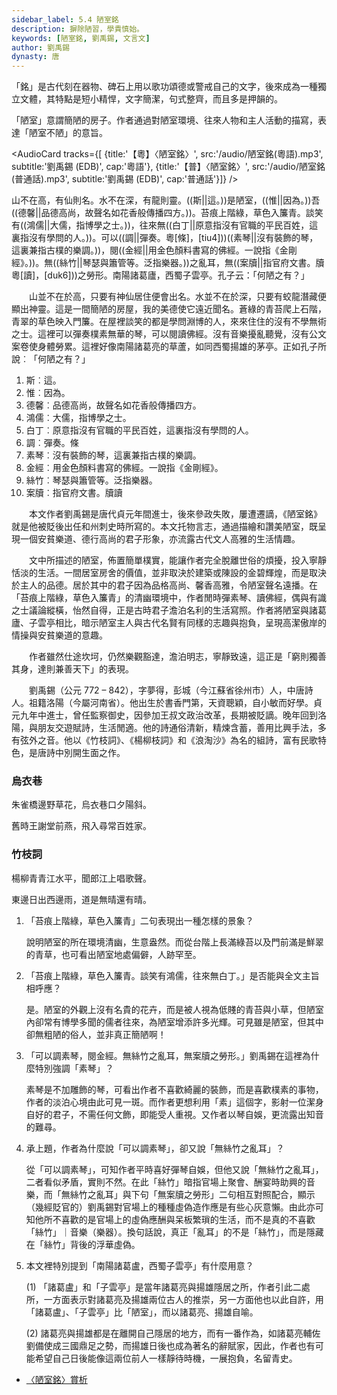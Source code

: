 ```yaml
---
sidebar_label: 5.4 陋室銘
description: 摒除陋習，學貴慎始。
keywords: [陋室銘, 劉禹錫, 文言文]
author: 劉禹錫
dynasty: 唐
---
```


<Intro>

「銘」是古代刻在器物、碑石上用以歌功頌德或警戒自己的文字，後來成為一種獨立文體，其特點是短小精悍，文字簡潔，句式整齊，而且多是押韻的。

「陋室」意謂簡陋的房子。作者通過對陋室環境、往來人物和主人活動的描寫，表達「陋室不陋」的意旨。

</Intro>

<AudioCard tracks={[
  {title:'【粵】〈陋室銘〉', src:'/audio/陋室銘(粵語).mp3', subtitle:'劉禹錫 (EDB)', cap:'粵語'},
  {title:'【普】〈陋室銘〉', src:'/audio/陋室銘(普通話).mp3', subtitle:'劉禹錫 (EDB)', cap:'普通話'}]} />

<MainText>

<div className="main prose">

山不在高，有仙則名。水不在深，有龍則靈。((斯||這。))是陋室，((惟||因為。))吾((德馨||品德高尚，故聲名如花香般傳播四方。))。苔痕上階綠，草色入簾青。談笑有((鴻儒||大儒，指博學之士。))，往來無((白丁||原意指沒有官職的平民百姓，這裏指沒有學問的人。))。可以((調||彈奏。粵[條]，[tiu4]))((素琴||沒有裝飾的琴，這裏兼指古樸的樂調。))，閱((金經||用金色顏料書寫的佛經。一說指《金剛經》。))。無((絲竹||琴瑟與簫管等。泛指樂器。))之亂耳，無((案牘||指官府文書。牘粵[讀]，[duk6]))之勞形。南陽諸葛廬，西蜀子雲亭。孔子云：「何陋之有？」

</div>

</MainText>

<Translation>

　　山並不在於高，只要有神仙居住便會出名。水並不在於深，只要有蛟龍潛藏便顯出神靈。這是一間簡陋的房屋，我的美德使它遠近聞名。蒼綠的青苔爬上石階，青翠的草色映入門簾。在屋裡談笑的都是學問淵博的人，來來住住的沒有不學無術之士。這裡可以彈奏樸素無華的琴，可以閱讀佛經。沒有音樂擾亂聽覺，沒有公文案卷使身體勞累。這裡好像南陽諸葛亮的草蘆，如同西蜀揚雄的茅亭。正如孔子所說︰「何陋之有？」

</Translation>

<Dictionary>

1. 斯︰這。
2. 惟︰因為。
3. 德馨︰品德高尚，故聲名如花香般傳播四方。
4. 鴻儒︰大儒，指博學之士。
5. 白丁︰原意指沒有官職的平民百姓，這裏指沒有學問的人。
6. 調︰彈奏。<Jypt py="tiu4">條</Jypt>
7. 素琴︰沒有裝飾的琴，這裏兼指古樸的樂調。
8. 金經︰用金色顏料書寫的佛經。一說指《金剛經》。
9. 絲竹︰琴瑟與簫管等。泛指樂器。
10. 案牘︰指官府文書。牘<Jypt py="duk6">讀</Jypt>

</Dictionary>

<Media>
  <Tabs>
    <TabItem value="課文動畫" default>
      <Youtube id="lsSw_IBXXiA" />
    </TabItem>  
    <TabItem value="作者介紹" >
      <Youtube id="hnwjUX0lPxU" />
    </TabItem>
  </Tabs>
</Media>

<Appreciation>

　　本文作者劉禹錫是唐代貞元年間進士，後來參政失敗，屢遭遷謫，《陋室銘》就是他被貶後出任和州刺史時所寫的。本文托物言志，通過描繪和讚美陋室，既呈現一個安貧樂道、德行高尚的君子形象，亦流露古代文人高雅的生活情趣。

　　文中所描述的陋室，佈置簡單樸實，能讓作者完全脫離世俗的煩擾，投入寧靜恬淡的生活。一間居室房舍的價值，並非取決於建築或陳設的金碧輝煌，而是取決於主人的品德。居於其中的君子因為品格高尚、馨香高雅，令陋室聲名遠播。在「苔痕上階綠，草色入簾青」的清幽環境中，作者閒時彈素琴、讀佛經，偶與有識之士議論縱橫，怡然自得，正是古時君子澹泊名利的生活寫照。作者將陋室與諸葛廬、子雲亭相比，暗示陋室主人與古代名賢有同樣的志趣與抱負，呈現高潔傲岸的情操與安貧樂道的意趣。

　　作者雖然仕途坎坷，仍然樂觀豁達，澹泊明志，寧靜致遠，這正是「窮則獨善其身，達則兼善天下」的表現。

</Appreciation>

<Biography>
 
　　劉禹錫（公元 772 – 842），字夢得，彭城（今江蘇省徐州市）人，中唐詩人。祖籍洛陽（今屬河南省）。他出生於書香門第，天資聰穎，自小敏而好學。貞元九年中進士，曾任監察御史，因參加王叔文政治改革，長期被貶謫。晚年回到洛陽，與朋友交遊賦詩，生活閒適。他的詩通俗清新，精煉含蓄，善用比興手法，多有弦外之音。他以《竹枝詞》、《楊柳枝詞》和《浪淘沙》為名的組詩，富有民歌特色，是唐詩中別開生面之作。

</Biography>

<Extension>

### 烏衣巷

<div className="read-around poetry">

朱雀橋邊野草花，烏衣巷口夕陽斜。

舊時王謝堂前燕，飛入尋常百姓家。

</div>

### 竹枝詞

<div className="read-around poetry">

楊柳青青江水平，聞郎江上唱歌聲。

東邊日出西邊雨，道是無晴還有晴。

</div>

</Extension>

<Challenges>
  <ChallengeItem label="評估練習">
    <Quiz />
    <Solution>
      <QuizAnswers />
    </Solution>
  </ChallengeItem>
  <ChallengeItem label='內容深究'>

1. 「苔痕上階綠，草色入簾青」二句表現出一種怎樣的景象？

    <Task>

    說明陋室的所在環境清幽，生意盎然。而從台階上長滿綠苔以及門前滿是鮮翠的青草，也可看出陋室地處偏僻，人跡罕至。

    </Task>

2. 「苔痕上階綠，草色入簾青。談笑有鴻儒，往來無白丁。」是否能與全文主旨相呼應？

    <Task>

    是。陋室的外觀上沒有名貴的花卉，而是被人視為低賤的青苔與小草，但陋室內卻常有博學多聞的儒者往來，為陋室增添許多光輝。可見雖是陋室，但其中卻無粗陋的俗人，並非真正簡陋啊！

    </Task>

3.  「可以調素琴，閱金經。無絲竹之亂耳，無案牘之勞形。」劉禹錫在這裡為什麼特別強調「素琴」？

    <Task>

    素琴是不加雕飾的琴，可看出作者不喜歡綺麗的裝飾，而是喜歡樸素的事物，作者的淡泊心境由此可見一斑。而作者更想利用「素」這個字，影射一位潔身自好的君子，不需任何文飾，即能受人重視。又作者以琴自娛，更流露出知音的難尋。
   
    </Task>

4.  承上題，作者為什麼說「可以調素琴」，卻又說「無絲竹之亂耳」？

    <Task>

    從「可以調素琴」，可知作者平時喜好彈琴自娛，但他又說「無絲竹之亂耳」，二者看似矛盾，實則不然。在此「絲竹」暗指官場上聚會、酬宴時助興的音樂，而「無絲竹之亂耳」與下句「無案牘之勞形」二句相互對照配合，顯示（幾經貶官的）劉禹錫對官場上的種種虛偽造作應是有些心灰意懶。由此亦可知他所不喜歡的是官場上的虛偽應酬與呆板繁瑣的生活，而不是真的不喜歡「絲竹」｜音樂（樂器）。換句話說，真正「亂耳」的不是「絲竹」，而是隱藏在「絲竹」背後的浮華虛偽。

    </Task>

4.  本文裡特別提到「南陽諸葛盧，西蜀子雲亭」有什麼用意？

    <Task>

    (1) 「諸葛盧」和「子雲亭」是當年諸葛亮與揚雄隱居之所，作者引此二處所，一方面表示對諸葛亮及揚雄兩位古人的推崇，另一方面他也以此自許，用「諸葛盧」、「子雲亭」比「陋室」，而以諸葛亮、揚雄自喻。

    (2) 諸葛亮與揚雄都是在離開自己隱居的地方，而有一番作為，如諸葛亮輔佐劉備使成三國鼎足之勢，而揚雄日後也成為著名的辭賦家，因此，作者也有可能希望自己日後能像這兩位前人一樣靜待時機，一展抱負，名留青史。

    </Task>

  </ChallengeItem>
</Challenges>

<Resources>

- [〈陋室銘〉賞析](https://www.edb.gov.hk/attachment/tc/curriculum-development/kla/chi-edu/recommended-passages/KS3_12.pdf)

</Resources>